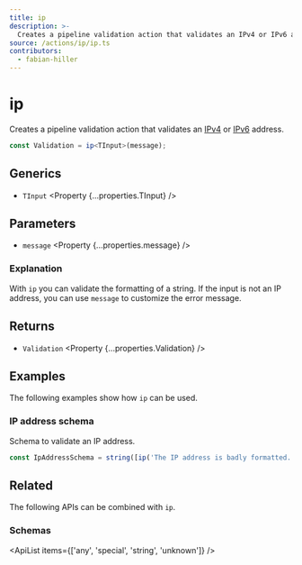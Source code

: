 ```yaml
---
title: ip
description: >-
  Creates a pipeline validation action that validates an IPv4 or IPv6 address.
source: /actions/ip/ip.ts
contributors:
  - fabian-hiller
---
```



# ip

Creates a pipeline validation action that validates an [IPv4](https://en.wikipedia.org/wiki/IPv4) or [IPv6](https://en.wikipedia.org/wiki/IPv6) address.

```ts
const Validation = ip<TInput>(message);
```

## Generics

- `TInput` <Property {...properties.TInput} />

## Parameters

- `message` <Property {...properties.message} />

### Explanation

With `ip` you can validate the formatting of a string. If the input is not an IP address, you can use `message` to customize the error message.

## Returns

- `Validation` <Property {...properties.Validation} />

## Examples

The following examples show how `ip` can be used.

### IP address schema

Schema to validate an IP address.

```ts
const IpAddressSchema = string([ip('The IP address is badly formatted.')]);
```

## Related

The following APIs can be combined with `ip`.

### Schemas

<ApiList items={['any', 'special', 'string', 'unknown']} />
